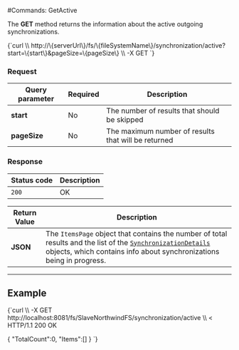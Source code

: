 
#Commands: GetActive

The **GET** method returns the information about the active outgoing synchronizations.



<TabItem value="json" label="json">
<CodeBlock language="json">
{`curl \\
	http://\{serverUrl\}/fs/\{fileSystemName\}/synchronization/active?start=\{start\}&pageSize=\{pageSize\}  \\
	-X GET
`}
</CodeBlock>
</TabItem>

### Request

| Query parameter | Required | Description |
| ------------- | -- | ---- |
| **start** | No | The number of results that should be skipped |
| **pageSize** | No | The maximum number of results that will be returned |

### Response

| Status code | Description |
| ----------- | - |
| `200` | OK |

| Return Value | Description |
| ------------- | ------------- |
| **JSON** | The `ItemsPage` object that contains the number of total results and the list of the [`SynchronizationDetails`](../../../../../glossary/synchronization-details.mdx) objects, which contains info about synchronizations being in progress. |

---

## Example

<TabItem value="json" label="json">
<CodeBlock language="json">
{`curl \\
	-X GET http://localhost:8081/fs/SlaveNorthwindFS/synchronization/active  \\
< HTTP/1.1 200 OK

\{
    "TotalCount":0,
    "Items":[]
\}
`}
</CodeBlock>
</TabItem>



